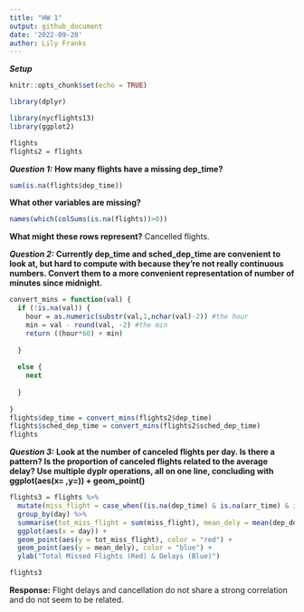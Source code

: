 ```yaml
---
title: "HW 1"
output: github_document
date: '2022-09-20'
author: Lily Franks
---
```

***Setup***
```r
knitr::opts_chunk$set(echo = TRUE)
```

```r
library(dplyr)

library(nycflights13)
library(ggplot2)
```

```r
flights
flights2 = flights
```

***Question 1:***
**How many flights have a missing dep_time?** 
```r
sum(is.na(flights$dep_time))
```
**What other variables are missing?**
```r
names(which(colSums(is.na(flights))>0))
```
**What might these rows represent?** Cancelled flights. 

***Question 2:***
**Currently dep_time and sched_dep_time are convenient to look at, but hard to compute with because they’re not really continuous numbers. Convert them to a more convenient representation of number of minutes since midnight.**
```r
convert_mins = function(val) {
  if (!is.na(val)) {
    hour = as.numeric(substr(val,1,nchar(val)-2)) #the hour
    min = val - round(val, -2) #the min 
    return ((hour*60) + min)
    
  } 
  
  else {
    next
    
  }
  
}
flights$dep_time = convert_mins(flights2$dep_time) 
flights$sched_dep_time = convert_mins(flights2$sched_dep_time) 
flights 
```



***Question 3:***
**Look at the number of canceled flights per day. Is there a pattern? Is the proportion of canceled flights related to the average delay? Use multiple dyplr operations, all on one line, concluding with ggplot(aes(x= ,y=)) + geom_point()**

```r
flights3 = flights %>%
  mutate(miss_flight = case_when((is.na(dep_time) & is.na(arr_time) & is.na(arr_delay) & is.na(tailnum) & is.na(air_time)) ~ 1, TRUE ~ 0)) %>%
  group_by(day) %>%
  summarise(tot_miss_flight = sum(miss_flight), mean_dely = mean(dep_delay,na.rm=TRUE)) %>%
  ggplot(aes(x = day)) + 
  geom_point(aes(y = tot_miss_flight), color = "red") +
  geom_point(aes(y = mean_dely), color = "blue") +
  ylab("Total Missed Flights (Red) & Delays (Blue)") 

flights3
``` 

**Response:** Flight delays and cancellation do not share a strong correlation and do not seem to be related. 

